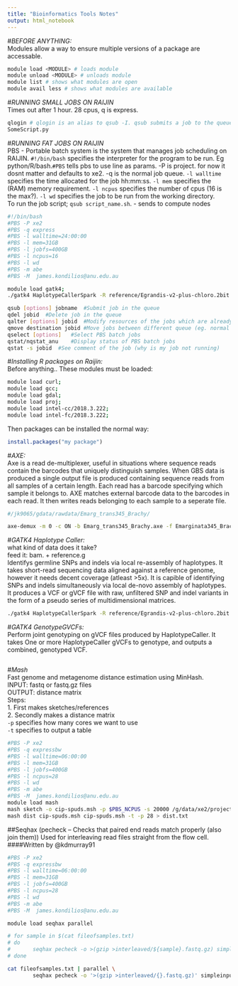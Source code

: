 ```yaml
---
title: "Bioinformatics Tools Notes"
output: html_notebook
---
```



#*BEFORE ANYTHING:* <br />
Modules allow a way to ensure multiple versions of a package are accessable. 
```bash
module load <MODULE> # loads module
module unload <MODULE> # unloads module
module list # shows what modules are open
module avail less # shows what modules are available
```


#*RUNNING SMALL JOBS ON RAIJIN* <br />
Times out after 1 hour. 28 cpus, q is express. 
```bash
qlogin # qlogin is an alias to qsub -I. qsub submits a job to the queue.
SomeScript.py
```


#*RUNNING FAT JOBS ON RAIJIN* <br />
PBS - Portable batch system is the system that manages job scheduling on RAIJIN.
`#!/bin/bash` specifies the interpreter for the program to be run. Eg python/R/bash.`#PBS` tells pbs to use line as params. -P is project. for now it dosnt matter and defaults to xe2. -q is the normal job queue. `-l walltime` specifies the time allocated for the job hh:mm:ss. `-l mem` specifies the (RAM) memory requirement. `-l ncpus` specifies the number of cpus (16 is the max?). `-l wd` specifies the job to be run from the working directory.
 <br />
To run the job script; `qsub script_name.sh`. - sends to compute nodes
 <br />
```bash
#!/bin/bash
#PBS -P xe2
#PBS -q express
#PBS -l walltime=24:00:00
#PBS -l mem=31GB
#PBS -l jobfs=400GB
#PBS -l ncpus=16
#PBS -l wd
#PBS -m abe
#PBS -M  james.kondilios@anu.edu.au

module load gatk4;
./gatk4 HaplotypeCallerSpark -R reference/Egrandis-v2-plus-chloro.2bit -I bams/J385.bam -O variantVCFs/J385_variants.g.vcf -ERC GVCF;

```

```bash
qsub [options] jobname 	#Submit job in the queue
qdel jobid	#Delete job in the queue
qalter [options] jobid	#Modify resources of the jobs which are already in the queue
qmove destination jobid	#Move jobs between different queue (eg. normal to express)
qselect [options]	#Select PBS batch jobs
qstat/nqstat_anu	#Display status of PBS batch jobs
qstat -s jobid	#See comment of the job (why is my job not running)

```

#*Installing R packages on Raijin:* <br/>
Before anything.. These modules must be loaded:
```bash
module load curl;
module load gcc;
module load gdal;
module load proj;
module load intel-cc/2018.3.222;
module load intel-fc/2018.3.222;
```

Then packages can be installed the normal way:
```r
install.packages("my package")
```



#*AXE:* <br />
Axe is a read de-multiplexer, useful in situations where sequence reads contain the barcodes that uniquely distinguish samples. When GBS data is produced a single output file is produced containing sequence reads from all samples of a certain length. Each read has a barcode specifying which sample it belongs to. AXE matches external barcode data to the barcodes in each read. It then writes reads belonging to each sample to a seperate file.  <br />
```bash
#/jk9065/gdata/rawdata/Emarg_trans345_Brachy/

axe-demux -m 0 -c ON -b Emarg_trans345_Brachy.axe -f Emarginata345_Brachy5_NoIndex_L005_R1_001.fastq.gz -r Emarginata345_Brachy5_NoIndex_L005_R2_001.fastq.gz -I demuxed/

```


#*GATK4 Haplotype Caller:* <br />
what kind of data does it take?  <br />
feed it: bam. + reference.g <br />
Identifys germline SNPs and indels via local re-assembly of haplotypes. It takes short-read sequencing data aligned against a reference genome, however it needs decent coverage (atleast >5x). It is capible of identifying SNPs and indels simultaneously via local de-novo assembly of haplotypes. It produces a VCF or gVCF file with raw, unfiltered SNP and indel variants in the form of a pseudo series of multidimensional matrices. <br />

```bash
./gatk4 HaplotypeCallerSpark -R reference/Egrandis-v2-plus-chloro.2bit -I bams/J385.bam -O variantVCFs/J385_variants.g.vcf -ERC GVCF

```

#*GATK4 GenotypeGVCFs:* <br />
Perform joint genotyping on gVCF files produced by HaplotypeCaller. It takes One or more HaplotypeCaller gVCFs to genotype, and outputs a combined, genotyped VCF.
```bash

```



#*Mash* <br />
Fast genome and metagenome distance estimation using MinHash. <br />
INPUT: fastq or fastq.gz files <br />
OUTPUT: distance matrix <br />
Steps: <br />
  1. First makes sketches/references <br />
  2. Secondly makes a distance matrix <br />
`-p` specifies how many cores we want to use <br />
`-t` specifies to output a table <br />

```bash
#PBS -P xe2
#PBS -q expressbw
#PBS -l walltime=06:00:00
#PBS -l mem=31GB
#PBS -l jobfs=400GB
#PBS -l ncpus=28
#PBS -l wd
#PBS -m abe
#PBS -M  james.kondilios@anu.edu.au
module load mash
mash sketch -o cip-spuds.msh -p $PBS_NCPUS -s 20000 /g/data/xe2/projects/cip-potato/data/reads/runs/run-1/*.fastq.gz
mash dist cip-spuds.msh cip-spuds.msh -t -p 28 > dist.txt

```

##Seqhax (pecheck -- Checks that paired end reads match properly (also join them))
Used for interleaving read files straight from the flow cell.
####Written by @kdmurray91
```bash
#PBS -P xe2
#PBS -q expressbw
#PBS -l walltime=06:00:00
#PBS -l mem=31GB
#PBS -l jobfs=400GB
#PBS -l ncpus=28
#PBS -l wd
#PBS -m abe
#PBS -M  james.kondilios@anu.edu.au

module load seqhax parallel

# for sample in $(cat fileofsamples.txt)
# do
#       seqhax pecheck -o >(gzip >interleaved/${sample}.fastq.gz) simpleinput/${sample}_R1_001.fastq.gz simpleinput/${sample}_R2_001.fastq.gz
# done

cat fileofsamples.txt | parallel \
        seqhax pecheck -o '>(gzip >interleaved/{}.fastq.gz)' simpleinput/{}_R1_001.fastq.gz simpleinput/{}_R2_001.fastq.gz
```




